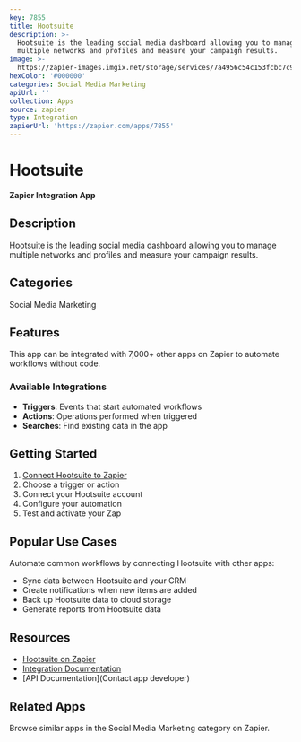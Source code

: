 ```yaml
---
key: 7855
title: Hootsuite
description: >-
  Hootsuite is the leading social media dashboard allowing you to manage
  multiple networks and profiles and measure your campaign results.
image: >-
  https://zapier-images.imgix.net/storage/services/7a4956c54c153fcbc7c967d15ed2f00b.png?auto=format%2Ccompress&ixlib=python-3.0.0&q=50
hexColor: '#000000'
categories: Social Media Marketing
apiUrl: ''
collection: Apps
source: zapier
type: Integration
zapierUrl: 'https://zapier.com/apps/7855'
---
```

# Hootsuite

**Zapier Integration App**

## Description

Hootsuite is the leading social media dashboard allowing you to manage multiple networks and profiles and measure your campaign results.

## Categories

Social Media Marketing

## Features

This app can be integrated with 7,000+ other apps on Zapier to automate workflows without code.

### Available Integrations

- **Triggers**: Events that start automated workflows
- **Actions**: Operations performed when triggered
- **Searches**: Find existing data in the app

## Getting Started

1. [Connect Hootsuite to Zapier](https://zapier.com/apps/7855)
2. Choose a trigger or action
3. Connect your Hootsuite account
4. Configure your automation
5. Test and activate your Zap

## Popular Use Cases

Automate common workflows by connecting Hootsuite with other apps:

- Sync data between Hootsuite and your CRM
- Create notifications when new items are added
- Back up Hootsuite data to cloud storage
- Generate reports from Hootsuite data

## Resources

- [Hootsuite on Zapier](https://zapier.com/apps/7855)
- [Integration Documentation](https://zapier.com/apps/7855/integrations)
- [API Documentation](Contact app developer)

## Related Apps

Browse similar apps in the Social Media Marketing category on Zapier.
